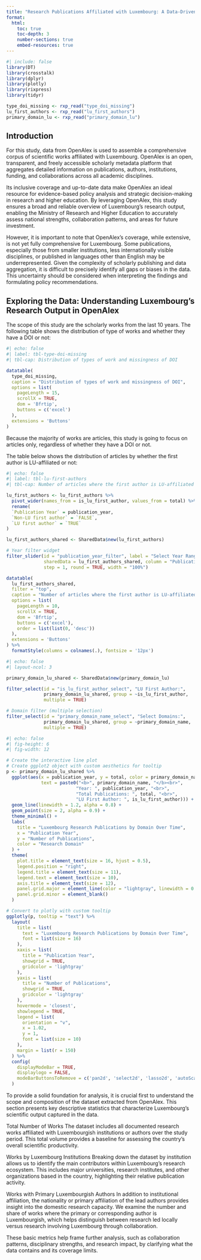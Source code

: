 ```yaml
---
title: "Research Publications Affiliated with Luxembourg: A Data-Driven Analysis"
format:
  html:
    toc: true
    toc-depth: 3
    number-sections: true
    embed-resources: true
---
```


```r
#| include: false
library(DT)
library(crosstalk)
library(dplyr)
library(plotly)
library(rixpress)
library(tidyr)

type_doi_missing <- rxp_read("type_doi_missing")
lu_first_authors <- rxp_read("lu_first_authors")
primary_domain_lu <- rxp_read("primary_domain_lu")
```

## Introduction

For this study, data from OpenAlex is used to assemble a comprehensive corpus of
scientific works affiliated with Luxembourg. OpenAlex is an open, transparent,
and freely accessible scholarly metadata platform that aggregates detailed
information on publications, authors, institutions, funding, and collaborations
across all academic disciplines.

Its inclusive coverage and up-to-date data make OpenAlex an ideal resource for
evidence-based policy analysis and strategic decision-making in research and
higher education. By leveraging OpenAlex, this study ensures a broad and
reliable overview of Luxembourg's research output, enabling the Ministry of
Research and Higher Education to accurately assess national strengths,
collaboration patterns, and areas for future investment.

However, it is important to note that OpenAlex's coverage, while extensive, is
not yet fully comprehensive for Luxembourg. Some publications, especially those
from smaller institutions, less internationally visible disciplines, or
published in languages other than English may be underrepresented. Given the
complexity of scholarly publishing and data aggregation, it is difficult to
precisely identify all gaps or biases in the data. This uncertainty should be
considered when interpreting the findings and formulating policy
recommendations.

## Exploring the Data: Understanding Luxembourg's Research Output in OpenAlex

The scope of this study are the scholarly works from the last 10 years. The
following table shows the distribution of type of works and whether they have a
DOI or not:

```r
#| echo: false
#| label: tbl-type-doi-missing
#| tbl-cap: Distribution of types of work and missingness of DOI

datatable(
  type_doi_missing,
  caption = "Distribution of types of work and missingness of DOI",
  options = list(
    pageLength = 15,
    scrollX = TRUE,
    dom = 'Bfrtip',
    buttons = c('excel')
  ),
  extensions = 'Buttons'
)
```

Because the majority of works are articles, this study is going to focus on
articles only, regardless of whether they have a DOI or not.

The table below shows the distribution of articles by whether the first author
is LU-affiliated or not:

```r
#| echo: false
#| label: tbl-lu-first-authors
#| tbl-cap: Number of articles where the first author is LU-affiliated

lu_first_authors <- lu_first_authors %>%
  pivot_wider(names_from = is_lu_first_author, values_from = total) %>%
  rename(
  `Publication Year` = publication_year,
  `Non-LU first author` = `FALSE`,
  `LU first author` = `TRUE`
)

lu_first_authors_shared <- SharedData$new(lu_first_authors)

# Year filter widget
filter_slider(id = "publication_year_filter", label = "Select Year Range:",
              sharedData = lu_first_authors_shared, column = "Publication Year",
              step = 1, round = TRUE, width = "100%")

datatable(
  lu_first_authors_shared,
  filter = "top",
  caption = "Number of articles where the first author is LU-affiliated",
  options = list(
    pageLength = 10,
    scrollX = TRUE,
    dom = 'Bfrtip',
    buttons = c('excel'),
    order = list(list(0, 'desc'))
  ),
  extensions = 'Buttons'
) %>%
  formatStyle(columns = colnames(.), fontsize = '12px')
```


```r
#| echo: false
#| layout-ncol: 3

primary_domain_lu_shared <- SharedData$new(primary_domain_lu)

filter_select(id = "is_lu_first_author_select", "LU First Author:",
              primary_domain_lu_shared, group = ~is_lu_first_author,
              multiple = TRUE)

# Domain filter (multiple selection)
filter_select(id = "primary_domain_name_select", "Select Domains:",
              primary_domain_lu_shared, group = ~primary_domain_name,
              multiple = TRUE)
```

```r
#| echo: false
#| fig-height: 6
#| fig-width: 12

# Create the interactive line plot
# Create ggplot2 object with custom aesthetics for tooltip
p <- primary_domain_lu_shared %>%
  ggplot(aes(x = publication_year, y = total, color = primary_domain_name, group = primary_domain_name, shape = is_lu_first_author,
             text = paste0("<b>", primary_domain_name, "</b><br>",
                          "Year: ", publication_year, "<br>",
                          "Total Publications: ", total, "<br>",
                          "LU First Author: ", is_lu_first_author))) +
  geom_line(linewidth = 1.2, alpha = 0.8) +
  geom_point(size = 2, alpha = 0.9) +
  theme_minimal() +
  labs(
    title = "Luxembourg Research Publications by Domain Over Time",
    x = "Publication Year",
    y = "Number of Publications",
    color = "Research Domain"
  ) +
  theme(
    plot.title = element_text(size = 16, hjust = 0.5),
    legend.position = "right",
    legend.title = element_text(size = 11),
    legend.text = element_text(size = 10),
    axis.title = element_text(size = 12),
    panel.grid.major = element_line(color = "lightgray", linewidth = 0.3),
    panel.grid.minor = element_blank()
  )

# Convert to plotly with custom tooltip
ggplotly(p, tooltip = "text") %>%
  layout(
    title = list(
      text = "Luxembourg Research Publications by Domain Over Time",
      font = list(size = 16)
    ),
    xaxis = list(
      title = "Publication Year",
      showgrid = TRUE,
      gridcolor = 'lightgray'
    ),
    yaxis = list(
      title = "Number of Publications",
      showgrid = TRUE,
      gridcolor = 'lightgray'
    ),
    hovermode = 'closest',
    showlegend = TRUE,
    legend = list(
      orientation = "v",
      x = 1.02,
      y = 1,
      font = list(size = 10)
    ),
    margin = list(r = 150)
  ) %>%
  config(
    displayModeBar = TRUE,
    displaylogo = FALSE,
    modeBarButtonsToRemove = c('pan2d', 'select2d', 'lasso2d', 'autoScale2d')
  )
```



To provide a solid foundation for analysis, it is crucial first to understand
the scope and composition of the dataset extracted from OpenAlex. This section
presents key descriptive statistics that characterize Luxembourg's scientific
output captured in the data.

Total Number of Works The dataset includes all documented research works
affiliated with Luxembourgish institutions or authors over the study period.
This total volume provides a baseline for assessing the country's overall
scientific productivity.

Works by Luxembourg Institutions Breaking down the dataset by institution allows
us to identify the main contributors within Luxembourg's research ecosystem.
This includes major universities, research institutes, and other organizations
based in the country, highlighting their relative publication activity.

Works with Primary Luxembourgish Authors In addition to institutional
affiliation, the nationality or primary affiliation of the lead authors provides
insight into the domestic research capacity. We examine the number and share of
works where the primary or corresponding author is Luxembourgish, which helps
distinguish between research led locally versus research involving Luxembourg
through collaboration.

These basic metrics help frame further analysis, such as collaboration patterns,
disciplinary strengths, and research impact, by clarifying what the data
contains and its coverage limits.
